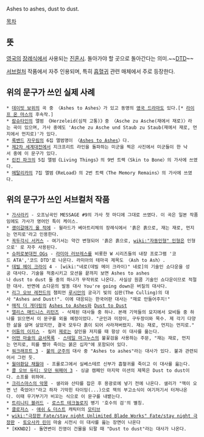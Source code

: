 Ashes to ashes, dust to dust.

[[목차]]
== 뜻 ==
[[영국]]의 [[장례식]]에서 사용되는 [[진혼시]]. 돌아가야 할 곳으로 돌아간다는 의미.~~[[DTD]]~~ 

[[서브컬처]] 작품에서 자주 인용되며, 특히 [[흡혈귀]] 관련 매체에서 주로 등장한다.

== 위의 문구가 쓰인 실제 사례 ==
 * [[데이빗 보위]]의 곡 중 〈Ashes to Ashes〉가 있고 동명의 [[영국 드라마]]도 있다.[* [[라이프 온 마스]]의 후속작.]
 * [[람슈타인]]의 앨범 《Herzeleid(심적 고통)》중 〈Asche zu Asche(재에서 재로)〉라는 곡이 있으며, 가사 중에도 'Asche zu Asche und Staub zu Staub(재에서 재로, 먼지에서 먼지로)'가 있다.
 * [[록밴드]] [[자우림]]의 6집 앨범명이 〈[[Ashes to Ashes(자우림)|Ashes to Ashes]]〉다.
 * [[제2차 세계대전]]에서 지크프리트 라인을 돌파하는 미군을 찍은 사진에서 미군들이 한 낙서 중에 이 문구가 있다.
 * [[린킨 파크]]의 5집 앨범《Living Things》의 9번 트랙〈Skin to Bone〉의 가사에 쓰였다.
 * [[메탈리카]]의 7집 앨범《ReLoad》의 2번 트랙〈The Memory Remains〉의 가사에 쓰였다.

== 위의 문구가 쓰인 서브컬처 작품 ==
 * [[가사라키]] - 오프닝곡인 MESSAGE #9의 가사 첫 마디에 그대로 쓰였다. 이 곡은 일본 작품임에도 가사가 영어인 특이 케이스.
 * [[괭이갈매기 울 적에]] - 윌라드가 베아트리체의 장례식에서 '흙은 흙으로, 재는 재로, 먼지는 먼지로'라고 인용한다.
 * [[꼭두각시 서커스]] - 여기서는 약간 변형되어 '흙은 흙으로, [[wiki:"자동인형" 인형]]은 인형으로' 로 자주 사용된다.
 * [[슈퍼로봇대전 OGs]] - [[라미아 러브레스]]를 비롯한 W 시리즈들의 내장 프로그램 '코드 ATA','코드 DTD'로 나온다. 라미아의 테마곡 제목도 〈Ash to Ash〉.
 * [[데빌 메이 크라이]] 4 - [wiki:"네로(데빌 메이 크라이)" 네로]의 기술인 쇼다운을 성공 대사다. 기술을 적중시키고 모션을 끝까지 보면 Ashes to ashes나 dust to dust 둘 중의 하나가 무작위로 나온다. 사실상 원콤 기술인 쇼다운이므로 적절한 대사. 반면에 쇼다운의 발동 대사 You're going down은 버질의 대사다.
 * [[리그 오브 레전드]]의 챔피언 [[루시안(리그 오브 레전드)|루시안]]의 궁극기 빛의 심판(The Culling)의 대사 "Ashes and Dust!". 이에 대응되는 한국어판 대사는 "재로 만들어주지!"
 * [[매직 더 개더링]]의 [[Ashes to Ashes]]와 [[Dust to Dust]]
 * [[앨리스 매드니스 리턴즈]] - 삭제된 대사들 중 하나. 본래 기억들의 묘지에서 묘비들 중 하나를 읽으면서 이 문구를 외울 예정이었다. "군인과 미장이, 구두장이와 목수. 제 각기 다양한 삶을 살며 살았지만, 결국 모두다 흙이 되어 사라져버렸지. 재는 재로, 먼지는 먼지로."
 * [[어둠의 이지스]] - 킬러 [[제로]]는 살인을 저지를 때 항상 이 대사를 읆는다.
 * [[어떤 마술의 금서목록]] - [[스테일 마그누스]]의 불꽃검을 사용하는 주문, "재는 재로, 먼지는 먼지로, 피를 빨아 죽이는 붉은 십자"에 포함되어 있다.
 * [[워크래프트 3]] - [[불의 군주]]의 대사 중 "Ashes to ashes"라는 대사가 있다. 불과 관련되어서 그런 듯.
 * [[월야환담 채월야]] - 프롤로그에서 실베스테르 신부가 흡혈귀를 죽이고 이 대사를 읊는다.
 * [[콜 오브 듀티: 모던 워페어 3]] - 싱글 캠페인 마지막 미션의 제목은 Dust to dust이다. 소프를 위하여.
 * [[크리스마스의 악몽]] - 샐리와 산타를 잡은 후 용광로에 넣기 전에 나온다. 샐리가 "잭이 오면 넌 죽었어!"라고 하자 기막힌 타이밍(...)으로 잭의 부고소식이 여기저기서 터져나온다. 이때 우기부기가 비꼬는 식으로 이 문구를 내뱉는다.
 * [[트리니티 블러드]] - [[로스트 테크놀로지]] 병기 '호수의 검'의 별칭.
 * [[클로저스]] - [[애쉬 & 더스트]] 캐릭터의 [[모티브]]
 * [[wiki:"극장판 Fate/stay night Unlimited Blade Works" Fate/stay night 극장판]] - [[토오사카 린]]이 마술 시전시 이 대사를 읊는 장면이 나온다
 * [KKND2] - 돌연변이 진영이 건물을 되팔 때 "Dust to dust"라는 대사가 나온다.
